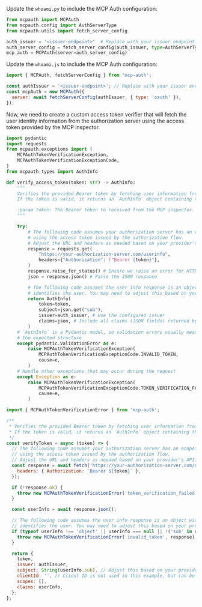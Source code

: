 

<Tabs groupId="sdk">

<TabItem value="python" label="Python">

Update the `whoami.py` to include the MCP Auth configuration:

```python
from mcpauth import MCPAuth
from mcpauth.config import AuthServerType
from mcpauth.utils import fetch_server_config

auth_issuer = '<issuer-endpoint>'  # Replace with your issuer endpoint
auth_server_config = fetch_server_config(auth_issuer, type=AuthServerType.OAUTH)
mcp_auth = MCPAuth(server=auth_server_config)
```

</TabItem>
<TabItem value="node" label="Node.js">

Update the `whoami.js` to include the MCP Auth configuration:

```js
import { MCPAuth, fetchServerConfig } from 'mcp-auth';

const authIssuer = '<issuer-endpoint>'; // Replace with your issuer endpoint
const mcpAuth = new MCPAuth({
  server: await fetchServerConfig(authIssuer, { type: 'oauth' }),
});
```

</TabItem>
</Tabs>

<MalformedMetadataTranspilation />
<ManualMetadataFetching />

Now, we need to create a custom access token verifier that will fetch the user identity information from the authorization server using the access token provided by the MCP inspector.

<Tabs groupId="sdk">
<TabItem value="python" label="Python">

```python
import pydantic
import requests
from mcpauth.exceptions import (
    MCPAuthTokenVerificationException,
    MCPAuthTokenVerificationExceptionCode,
)
from mcpauth.types import AuthInfo

def verify_access_token(token: str) -> AuthInfo:
    """
    Verifies the provided Bearer token by fetching user information from the authorization server.
    If the token is valid, it returns an `AuthInfo` object containing the user's information.

    :param token: The Bearer token to received from the MCP inspector.
    """

    try:
        # The following code assumes your authorization server has an endpoint for fetching user info
        # using the access token issued by the authorization flow.
        # Adjust the URL and headers as needed based on your provider's API.
        response = requests.get(
            "https://your-authorization-server.com/userinfo",
            headers={"Authorization": f"Bearer {token}"},
        )
        response.raise_for_status() # Ensure we raise an error for HTTP errors
        json = response.json() # Parse the JSON response

        # The following code assumes the user info response is an object with a 'sub' field that
        # identifies the user. You may need to adjust this based on your provider's API.
        return AuthInfo(
            token=token,
            subject=json.get("sub"),
            issuer=auth_issuer, # Use the configured issuer
            claims=json, # Include all claims (JSON fields) returned by the endpoint
        )
    # `AuthInfo` is a Pydantic model, so validation errors usually mean the response didn't match
    # the expected structure
    except pydantic.ValidationError as e:
        raise MCPAuthTokenVerificationException(
            MCPAuthTokenVerificationExceptionCode.INVALID_TOKEN,
            cause=e,
        )
    # Handle other exceptions that may occur during the request
    except Exception as e:
        raise MCPAuthTokenVerificationException(
            MCPAuthTokenVerificationExceptionCode.TOKEN_VERIFICATION_FAILED,
            cause=e,
        )
```

</TabItem>
<TabItem value="node" label="Node.js">

```js
import { MCPAuthTokenVerificationError } from 'mcp-auth';

/**
 * Verifies the provided Bearer token by fetching user information from the authorization server.
 * If the token is valid, it returns an `AuthInfo` object containing the user's information.
 */
const verifyToken = async (token) => {
  // The following code assumes your authorization server has an endpoint for fetching user info
  // using the access token issued by the authorization flow.
  // Adjust the URL and headers as needed based on your provider's API.
  const response = await fetch('https://your-authorization-server.com/userinfo', {
    headers: { Authorization: `Bearer ${token}` },
  });

  if (!response.ok) {
    throw new MCPAuthTokenVerificationError('token_verification_failed', response);
  }

  const userInfo = await response.json();

  // The following code assumes the user info response is an object with a 'sub' field that
  // identifies the user. You may need to adjust this based on your provider's API.
  if (typeof userInfo !== 'object' || userInfo === null || !('sub' in userInfo)) {
    throw new MCPAuthTokenVerificationError('invalid_token', response);
  }

  return {
    token,
    issuer: authIssuer,
    subject: String(userInfo.sub), // Adjust this based on your provider's user ID field
    clientId: '', // Client ID is not used in this example, but can be set if needed
    scopes: [],
    claims: userInfo,
  };
};
```

</TabItem>
</Tabs>
